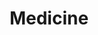 ---
title: "Medicine"
meta_title: "Medicine craft"
description: "Craft de Medicine"
rank: "d"
draft: false
name: "Medicine"
recipe_img: "https://wiki.pokexgames.com/images/2/27/Medicine.png"
level: 22
craft_time: 60
result: 5
value_npc: 1
ingredients:
  - name: "Water Gem"
    quantity: 9
    item_img: "https://wiki.pokexgames.com/images/7/75/Watergem.png"
    value_npc: 1
  - name: "Rubber Ball"
    quantity: 12
    item_img: "https://wiki.pokexgames.com/images/8/81/Rubber_Ball.png"
    value_npc: 1
  - name: "Pure Grass"
    quantity: 10
    item_img: "https://wiki.pokexgames.com/images/b/bc/Pure_Grass.png"
    value_npc: 1
---
